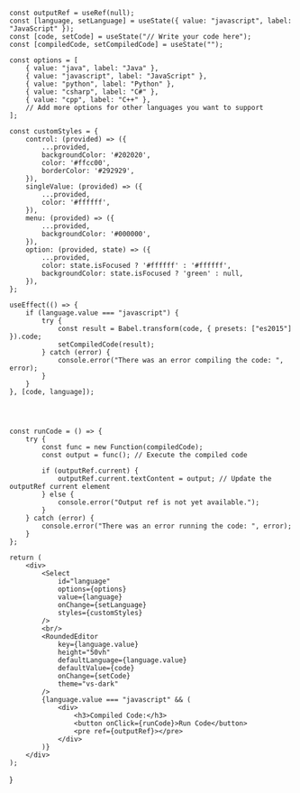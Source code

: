 
    const outputRef = useRef(null);
    const [language, setLanguage] = useState({ value: "javascript", label: "JavaScript" });
    const [code, setCode] = useState("// Write your code here");
    const [compiledCode, setCompiledCode] = useState("");

    const options = [
        { value: "java", label: "Java" },
        { value: "javascript", label: "JavaScript" },
        { value: "python", label: "Python" },
        { value: "csharp", label: "C#" },
        { value: "cpp", label: "C++" },
        // Add more options for other languages you want to support
    ];

    const customStyles = {
        control: (provided) => ({
            ...provided,
            backgroundColor: '#202020',
            color: '#ffcc00',
            borderColor: '#292929',
        }),
        singleValue: (provided) => ({
            ...provided,
            color: '#ffffff',
        }),
        menu: (provided) => ({
            ...provided,
            backgroundColor: '#000000',
        }),
        option: (provided, state) => ({
            ...provided,
            color: state.isFocused ? '#ffffff' : '#ffffff',
            backgroundColor: state.isFocused ? 'green' : null,
        }),
    };

    useEffect(() => {
        if (language.value === "javascript") {
            try {
                const result = Babel.transform(code, { presets: ["es2015"] }).code;
                setCompiledCode(result);
            } catch (error) {
                console.error("There was an error compiling the code: ", error);
            }
        }
    }, [code, language]);




    const runCode = () => {
        try {
            const func = new Function(compiledCode);
            const output = func(); // Execute the compiled code

            if (outputRef.current) {
                outputRef.current.textContent = output; // Update the outputRef current element
            } else {
                console.error("Output ref is not yet available.");
            }
        } catch (error) {
            console.error("There was an error running the code: ", error);
        }
    };

    return (
        <div>
            <Select
                id="language"
                options={options}
                value={language}
                onChange={setLanguage}
                styles={customStyles}
            />
            <br/>
            <RoundedEditor
                key={language.value}
                height="50vh"
                defaultLanguage={language.value}
                defaultValue={code}
                onChange={setCode}
                theme="vs-dark"
            />
            {language.value === "javascript" && (
                <div>
                    <h3>Compiled Code:</h3>
                    <button onClick={runCode}>Run Code</button>
                    <pre ref={outputRef}></pre>
                </div>
            )}
        </div>
    );
}
